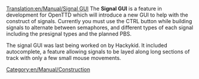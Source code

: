 [[Translation:en/Manual/Signal GUI]]
{{en/Note|This feature is in the [[en/Archive/Community/Mini Integrated Nightly]] only.}}
The '''Signal GUI''' is a feature in development for OpenTTD which will introduce a new GUI to help with the construct of signals. Currently you must use the CTRL button while building signals to alternate between semaphores, and different types of each signal including the presignal types and the planned PBS. 

The signal GUI was last being worked on by Hackykid. It included autocomplete, a feature allowing signals to be layed along long sections of track with only a few small mouse movements.

[[Category:en/Manual/Construction]]